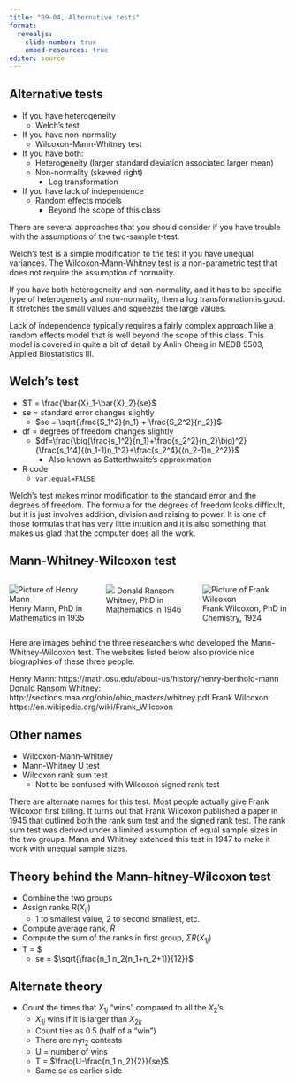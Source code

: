 ```yaml
---
title: "09-04, Alternative tests"
format: 
  revealjs:
    slide-number: true
    embed-resources: true
editor: source
---
```


## Alternative tests

-   If you have heterogeneity
    -   Welch's test
-   If you have non-normality
    -   Wilcoxon-Mann-Whitney test
-   If you have both:
    -   Heterogeneity (larger standard deviation associated larger mean)
    -   Non-normality (skewed right)
        -   Log transformation
-   If you have lack of independence
    -   Random effects models
        -   Beyond the scope of this class

:::notes
There are several approaches that you should consider if you have trouble with the assumptions of the two-sample t-test.

Welch's test is a simple modification to the test if you have unequal variances. The Wilcoxon-Mann-Whitney test is a non-parametric test that does not require the assumption of normality.

If you have both heterogeneity and non-normality, and it has to be specific type of heterogeneity and non-normality, then a log transformation is good. It stretches the small values and squeezes the large values.

Lack of independence typically requires a fairly complex approach like a random effects model that is well beyond the scope of this class. This model is covered in quite a bit of detail by Anlin Cheng in MEDB 5503, Applied Biostatistics III.
:::
  
## Welch's test

-   $T = \frac{\bar{X}_1-\bar{X}_2}{se}$
-   se = standard error changes slightly
    -   $se = \sqrt{\frac{S_1^2}{n_1} + \frac{S_2^2}{n_2}}$
-   df = degrees of freedom changes slightly   
    -   $df=\frac{\big(\frac{s_1^2}{n_1}+\frac{s_2^2}{n_2}\big)^2}{\frac{s_1^4}{(n_1-1)n_1^2}+\frac{s_2^4}{(n_2-1)n_2^2}}$
        -   Also known as Satterthwaite's approximation
-   R code
    -   `var.equal=FALSE`

:::notes
Welch's test makes minor modification to the standard error and the degrees of freedom. The formula for the degrees of freedom looks difficult, but it is just involves addition, division and raising to power. It is one of those formulas that has very little intuition and it is also something that makes us glad that the computer does all the work.
:::

## Mann-Whitney-Wilcoxon test

:::: {.columns}

::: {.column width="33%"}
![](../images/mann.jpg "Picture of Henry Mann")
Henry Mann, PhD in Mathematics in 1935
:::

::: {.column width="33%"}
![](../images/whitney.png)
Donald Ransom Whitney, PhD in Mathematics in 1946
:::

::: {.column width="33%"}
![](../images/wilcoxon.png "Picture of Frank Wilcoxon")
Frank Wilcoxon, PhD in Chemistry, 1924
:::

::::

:::notes

Here are images behind the three researchers who developed the Mann-Whitney-Wilcoxon test. The websites listed below also provide nice biographies of these three people.

Henry Mann: https://math.osu.edu/about-us/history/henry-berthold-mann
Donald Ransom Whitney: http://sections.maa.org/ohio/ohio_masters/whitney.pdf
Frank Wilcoxon: https://en.wikipedia.org/wiki/Frank_Wilcoxon
:::

## Other names

-   Wilcoxon-Mann-Whitney
-   Mann-Whitney U test
-   Wilcoxon rank sum test
    -   Not to be confused with Wilcoxon signed rank test
    
:::notes
There are alternate names for this test. Most people actually give Frank Wilcoxon first billing. It turns out that Frank Wilcoxon published a paper in 1945 that outlined both the rank sum test and the signed rank test. The rank sum test was derived under a limited assumption of equal sample sizes in the two groups. Mann and Whitney extended this test in 1947 to make it work with unequal sample sizes.
:::

## Theory behind the Mann-hitney-Wilcoxon test

-   Combine the two groups
-   Assign ranks $R(X_{ij})$
    -   1 to smallest value, 2 to second smallest, etc.
-   Compute average rank, $\bar{R}$
-   Compute the sum of the ranks in first group, $\Sigma R(X_{1j})$
-   T = $\frac{\Sigma R(X_{1j})- n_1 \bar{R}}{se}
    -   se = $\sqrt{\frac{n_1 n_2(n_1+n_2+1)}{12}}$
    
## Alternate theory

-   Count the times that $X_{1j}$ "wins" compared to all the $X_2$'s
    -   $X_{1j}$ wins if it is larger than $X_{2k}$
    -   Count ties as 0.5 (half of a "win")
    -   There are $n_1 n_2$ contests
    -   U = number of wins
    -   T = $\frac{U-\frac{n_1 n_2}{2}}{se}$
    -   Same se as earlier slide
    